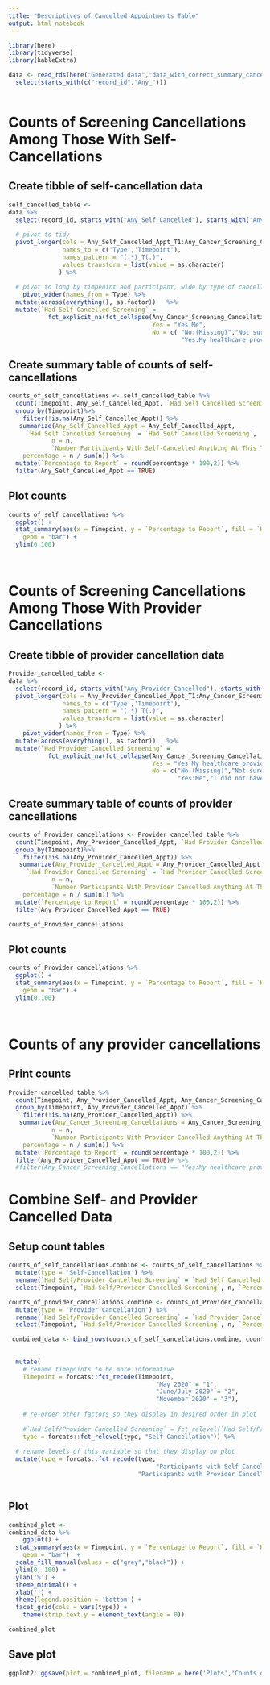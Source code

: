```yaml
---
title: "Descriptives of Cancelled Appointments Table"
output: html_notebook
---
```


```r

library(here)
library(tidyverse)
library(kableExtra)

data <- read_rds(here("Generated data","data_with_correct_summary_cancellation_variables.rds")) %>%
  select(starts_with(c("record_id","Any_")))
  

```


# Counts of Screening Cancellations Among Those With Self-Cancellations

## Create tibble of self-cancellation data

```r

self_cancelled_table <-
data %>%
  select(record_id, starts_with("Any_Self_Cancelled"), starts_with("Any_Cancer_Screening_Cancellations")) %>%
  
  # pivot to tidy
  pivot_longer(cols = Any_Self_Cancelled_Appt_T1:Any_Cancer_Screening_Cancellations_T3,
               names_to = c('Type','Timepoint'),
               names_pattern = "(.*)_T(.)",
               values_transform = list(value = as.character)
              ) %>%
  
  # pivot to long by timpeoint and participant, wide by type of cancellation (any vs screening)
    pivot_wider(names_from = Type) %>%
  mutate(across(everything(), as.factor))   %>%
  mutate(`Had Self Cancelled Screening` = 
           fct_explicit_na(fct_collapse(Any_Cancer_Screening_Cancellations,
                                        Yes = "Yes:Me",
                                        No = c( "No:(Missing)","Not sure:(Missing)",
                                                "Yes:My healthcare provider","I did not have anything scheduled:(Missing)")), na_level = "No"))

```


## Create summary table of counts of self-cancellations

```r

counts_of_self_cancellations <- self_cancelled_table %>%
  count(Timepoint, Any_Self_Cancelled_Appt, `Had Self Cancelled Screening`) %>%
  group_by(Timepoint)%>%
    filter(!is.na(Any_Self_Cancelled_Appt)) %>%
   summarize(Any_Self_Cancelled_Appt = Any_Self_Cancelled_Appt,
     `Had Self Cancelled Screening` = `Had Self Cancelled Screening`,
            n = n,
            `Number Participants With Self-Cancelled Anything At This Timepoint` = sum(n),
    percentage = n / sum(n)) %>%
  mutate(`Percentage to Report` = round(percentage * 100,2)) %>%
  filter(Any_Self_Cancelled_Appt == TRUE)


```

## Plot counts

```r

counts_of_self_cancellations %>%
  ggplot() +
  stat_summary(aes(x = Timepoint, y = `Percentage to Report`, fill = `Had Self Cancelled Screening`),
    geom = "bar") +
  ylim(0,100)




```




# Counts of Screening Cancellations Among Those With Provider Cancellations

## Create tibble of provider cancellation data

```r

Provider_cancelled_table <-
data %>%
  select(record_id, starts_with("Any_Provider_Cancelled"), starts_with("Any_Cancer_Screening_Cancellations")) %>%
  pivot_longer(cols = Any_Provider_Cancelled_Appt_T1:Any_Cancer_Screening_Cancellations_T3,
               names_to = c('Type','Timepoint'),
               names_pattern = "(.*)_T(.)",
               values_transform = list(value = as.character)
              ) %>%
    pivot_wider(names_from = Type) %>%
  mutate(across(everything(), as.factor))   %>%
  mutate(`Had Provider Cancelled Screening` = 
           fct_explicit_na(fct_collapse(Any_Cancer_Screening_Cancellations,
                                        Yes = "Yes:My healthcare provider",
                                        No = c("No:(Missing)","Not sure:(Missing)",
                                               "Yes:Me","I did not have anything scheduled:(Missing)")), na_level = "No"))

```


## Create summary table of counts of provider cancellations

```r

counts_of_Provider_cancellations <- Provider_cancelled_table %>%
  count(Timepoint, Any_Provider_Cancelled_Appt, `Had Provider Cancelled Screening`) %>%
  group_by(Timepoint)%>%
    filter(!is.na(Any_Provider_Cancelled_Appt)) %>%
   summarize(Any_Provider_Cancelled_Appt = Any_Provider_Cancelled_Appt,
     `Had Provider Cancelled Screening` = `Had Provider Cancelled Screening`,
            n = n,
            `Number Participants With Provider Cancelled Anything At This Timepoint` = sum(n),
    percentage = n / sum(n)) %>%
  mutate(`Percentage to Report` = round(percentage * 100,2)) %>%
  filter(Any_Provider_Cancelled_Appt == TRUE)

counts_of_Provider_cancellations 

```

## Plot counts

```r

counts_of_Provider_cancellations %>%
  ggplot() +
  stat_summary(aes(x = Timepoint, y = `Percentage to Report`, fill = `Had Provider Cancelled Screening`),
    geom = "bar") +
  ylim(0,100)




```





# Counts of any provider cancellations


## Print counts
```r

Provider_cancelled_table %>%
  count(Timepoint, Any_Provider_Cancelled_Appt, Any_Cancer_Screening_Cancellations) %>%
  group_by(Timepoint, Any_Provider_Cancelled_Appt) %>%
    filter(!is.na(Any_Provider_Cancelled_Appt)) %>%
   summarize(Any_Cancer_Screening_Cancellations = Any_Cancer_Screening_Cancellations,
            n = n,
            `Number Participants With Provider-Cancelled Anything At This Timepoint` = sum(n),
    percentage = n / sum(n)) %>%
  mutate(`Percentage to Report` = round(percentage * 100,2)) %>%
  filter(Any_Provider_Cancelled_Appt == TRUE)# %>%
  #filter(Any_Cancer_Screening_Cancellations == "Yes:My healthcare provider")

```

# Combine Self- and Provider Cancelled Data

## Setup count tables

```r

counts_of_self_cancellations.combine <- counts_of_self_cancellations %>%
  mutate(type = 'Self-Cancellation') %>%
  rename(`Had Self/Provider Cancelled Screening` = `Had Self Cancelled Screening`) %>%
  select(Timepoint, `Had Self/Provider Cancelled Screening`, n, `Percentage to Report`, type)

counts_of_provider_cancellations.combine <- counts_of_Provider_cancellations %>%
  mutate(type = 'Provider Cancellation') %>%
  rename(`Had Self/Provider Cancelled Screening` = `Had Provider Cancelled Screening`)  %>%
  select(Timepoint, `Had Self/Provider Cancelled Screening`, n, `Percentage to Report`, type)

```

```r
 combined_data <- bind_rows(counts_of_self_cancellations.combine, counts_of_provider_cancellations.combine ) %>%
  
  
  mutate(
    # rename timepoints to be more informative
    Timepoint = forcats::fct_recode(Timepoint, 
                                         "May 2020" = "1",
                                         "June/July 2020" = "2",
                                         "November 2020" = "3"),
    
    # re-order other factors so they display in desired order in plot
    
    #`Had Self/Provider Cancelled Screening` = fct_relevel(`Had Self/Provider Cancelled Screening`, "Yes"),
    type = forcats::fct_relevel(type, "Self-Cancellation")) %>%
  
  # rename levels of this variable so that they display on plot
  mutate(type = forcats::fct_recode(type, 
                                         "Participants with Self-Cancellation(s)" = "Self-Cancellation",
                                    "Participants with Provider Cancellation(s)" = "Provider Cancellation"))



```
## Plot

```r
combined_plot <- 
combined_data %>%
    ggplot() +
  stat_summary(aes(x = Timepoint, y = `Percentage to Report`, fill = `Had Self/Provider Cancelled Screening`),
    geom = "bar")  +
  scale_fill_manual(values = c("grey","black")) +
  ylim(0, 100) +
  ylab('%') +
  theme_minimal() +
  xlab('') +
  theme(legend.position = 'bottom') +
  facet_grid(cols = vars(type)) +
    theme(strip.text.y = element_text(angle = 0))

combined_plot 
```

## Save plot

```r

ggplot2::ggsave(plot = combined_plot, filename = here('Plots','Counts of Cancellations Plot.jpg'), dpi = 300,  width = 7, height = 5, units = "in")

```
